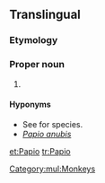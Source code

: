 ==Translingual==
{{rfi}}
{{wikipedia}}
{{wikispecies}}
===Etymology===
{{rfe|lang=mul}}

===Proper noun===
{{taxoninfl|i=1|g=m}}

# {{taxon|genus|tribe|Papionini|the [[baboon]]s}}

====Hyponyms====
* See {{specieslite}} for species.
* ''[[Papio anubis]]''
[[Category:mul:Monkeys]]

[[et:Papio]]
[[tr:Papio]]